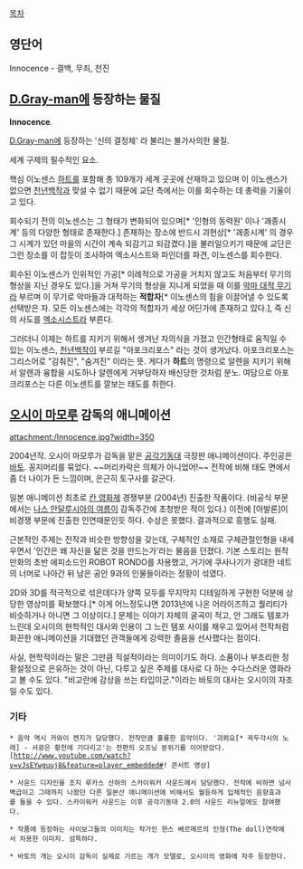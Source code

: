 [[목차]]
== 영단어 ==
Innocence - 결백, 무죄, 천진
== [[D.Gray-man]]에 등장하는 물질 ==
'''Innocence'''.

[[D.Gray-man]]에 등장하는 '신의 결정체' 라 불리는 불가사의한 물질.

세계 구제의 필수적인 요소. 

핵심 이노센스 [[하트]]를 포함해 총 109개가 세계 곳곳에 산재하고 있으며 이 이노센스가 없으면 [[천년백작]]과 맞설 수 없기 때문에 교단 측에서는 이를 회수하는 데 총력을 기울이고 있다.

회수되기 전의 이노센스는 그 형태가 변화되어 있으며[* '인형의 동력원' 이나 '괘종시계' 등의 다양한 형태로 존재한다.] 존재하는 장소에 반드시 괴현상[* '괘종시계' 의 경우 그 시계가 있던 마을의 시간이 계속 되감기고 되감겼다.]을 불러일으키기 때문에 교단은 그런 장소를 이 잡듯이 조사하여 엑소시스트와 파인더를 파견, 이노센스를 회수한다.

회수된 이노센스가 인위적인 가공[* 이례적으로 가공을 거치지 않고도 처음부터 무기의 형상을 지닌 경우도 있다.]을 거쳐 무기의 형상을 지니게 되었을 때 이를 [[악마 대적 무기]]라 부르며 이 무기로 악마들과 대적하는 '''적합자'''[* 이노센스의 힘을 이끌어낼 수 있도록 선택받은 자. 모든 이노센스에는 각각의 적합자가 세상 어딘가에 존재하고 있다.], 즉 신의 사도를 [[엑소시스트]]라 부른다.

그러더니 이제는 하트를 지키기 위해서 생겨난 자의식을 가졌고 인간형태로 움직일 수 있는 이노센스, [[천년백작]]이 부르길 "아포크리포스" 라는 것이 생겨났다. 아포크리포스는 그리스어로 "감춰진", "숨겨진" 이라는 뜻. 게다가 '''하트'''의 명령으로 알렌을 지키기 위해서 알렌과 융합을 시도하나 알렌에게 거부당하자 배신당한 것처럼 분노. 여담으로 아포크리포스는 다른 이노센트를 깔보는 태도를 취한다. 

== [[오시이 마모루]] 감독의 애니메이션 ==
attachment:/Innocence.jpg?width=350

2004년작. 오시이 마모루가 감독을 맡은 [[공각기동대]] 극장판 애니메이션이다. 주인공은 [[바토]]. 꽁지머리를 묶었다. ~~머리카락은 의체가 아니었어!~~ 전작에 비해 태도 면에서 좀 더 나이가 든 느낌이며, 은근히 토구사를 갈군다.

일본 애니메이션 최초로 [[칸 영화제]] 경쟁부분 (2004년) 진출한 작품이다. (비공식 부문에서는 [[나스 안달루시아의 여름]]이 감독주간에 초청받은 적이 있다.) 이전에 [아발론]이 비경쟁 부문에 진출한 인연때문인듯 하다. 수상은 못했다. 결과적으로 흥행도 실패.

근본적인 주제는 전작과 비슷한 방향성을 갖는데, 구체적인 소재로 구체관절인형을 내세우면서 '인간은 왜 자신을 닮은 것을 만드는가'라는 물음을 던졌다. 기본 스토리는 원작만화의 초반 에피소드인 ROBOT RONDO를 차용했고, 거기에 쿠사나기가 광대한 네트의 너머로 나아간 뒤 남은 공안 9과의 인물들이라는 정황이 섞였다.

2D와 3D를 적극적으로 섞은데다가 양쪽 모두를 무지막지 디테일하게 구현한 덕분에 상당한 영상미를 확보했다.[* 이게 어느정도냐면 2013년에 나온 어라이즈하고 퀄리티가 비슷하거나 아니면 그 이상이다.] 문제는 이야기 자체의 굴곡이 적고, 안 그래도 템포가 느린데 오시이의 현학적인 대사와 인용이 그 느린 템포 사이를 채우고 있어서 전작처럼 화끈한 애니메이션을 기대했던 관객들에게 강력한 졸음을 선사했다는 점이다. 

사실, 현학적이라는 말은 그만큼 직설적이라는 의미이기도 하다. 소품이나 부조리한 정황설정으로 은유하는 것이 아닌, 다루고 싶은 주제를 대사로 다 하는 수다스러운 영화라고 볼 수도 있다. "비고란에 감상을 쓰는 타입이군."이라는 바토의 대사는 오시이의 자조일 수도 있다. 
=== 기타 ===
 * 음악 역시 카와이 켄지가 담당했다. 전작만큼 훌륭한 음악이다. '괴뢰요[* 꼭두각시의 노래] - 서광은 황천에 기다리고'는 전편의 오프닝 분위기를 이어받았다.[http://www.youtube.com/watch?v=vJsEYwguuj8&feature=player_embedded#! 콘서트 영상]

 * 사운드 디자인을 조지 루카스 산하의 스카이워커 사운드에서 담당했다. 전작에 비하면 넘사벽급이고 그때까지 나왔던 다른 일본산 애니메이션에 비해서도 월등하게 입체적인 음향효과를 들을 수 있다. 스카이워커 사운드는 이후 공각기동대 2.0의 사운드 리뉴얼에도 참여했다. 

 * 작품에 등장하는 사이보그들의 이미지는 작가인 한스 베르메르의 인형(The doll)연작에서 차용한 이미지. 섬뜩하다.

 * 바토의 개는 오시이 감독이 실제로 기르는 개가 모델로, 오시이의 영화에 자주 등장한다.
